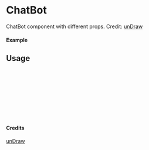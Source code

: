 
<Meta of={ChatBot} title="unDraw/ChatBot" />

# ChatBot

ChatBot component with different props.
Credit: [unDraw](https://undraw.co/illustrations)

#### Example

<Canvas of={ChatBot.Primary} />

## Usage

```ts
import { ChatBot } from "yadl-ui";

const Example = () => {
  return (
      <ChatBot />
  );
};

export default Example;
```

#### Credits
[unDraw](https://undraw.co/illustrations)
